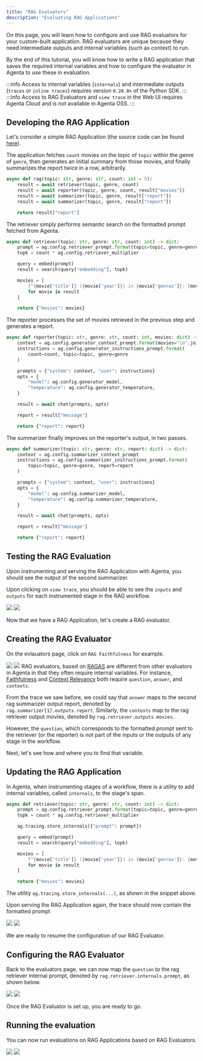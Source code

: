 ```yaml
---
title: "RAG Evaluators"
description: "Evaluating RAG Applications"
---
```


On this page, you will learn how to configure and use RAG evaluators for your custom-built application. RAG evaluators are unique because they need intermediate outputs and internal variables (such as context) to run.

By the end of this tutorial, you will know how to write a RAG application that saves the required internal variables and how to configure the evaluator in Agenta to use these in evaluation.

:::info
Access to internal variables (`internals`) and intermediate outputs (`traces` or `inline traces`) requires version `0.20.0+` of the Python SDK.
:::
:::info
Access to RAG Evaluators and `view trace` in the Web UI requires Agenta Cloud and is not available in Agenta OSS.
:::

## Developing the RAG Application

Let's consider a simple RAG Application (the source code can be found [here](https://github.com/Agenta-AI/agenta/tree/main/examples/rag_applications/mflix)).

The application fetches `count` movies on the topic of `topic` within the genre of `genre`, then generates an initial summary from those movies, and finally summarizes the report twice in a row, arbitrarily.

```python
async def rag(topic: str, genre: str, count: int = 5):
    result = await retriever(topic, genre, count)
    result = await reporter(topic, genre, count, result["movies"])
    result = await summarizer(topic, genre, result["report"])
    result = await summarizer(topic, genre, result["report"])

    return result["report"]
```

The retriever simply performs semantic search on the formatted prompt fetched from Agenta.

```python
async def retriever(topic: str, genre: str, count: int) -> dict:
    prompt = ag.config.retriever_prompt.format(topic=topic, genre=genre)
    topk = count * ag.config.retriever_multiplier

    query = embed(prompt)
    result = search(query["embedding"], topk)

    movies = [
        f"{movie['title']} ({movie['year']}) in {movie['genres']}: {movie['plot']}"
        for movie in result
    ]

    return {"movies": movies}
```

The reporter processes the set of movies retrieved in the previous step and generates a report.

```python
async def reporter(topic: str, genre: str, count: int, movies: dict) -> dict:
    context = ag.config.generator_context_prompt.format(movies="\n".join(movies))
    instructions = ag.config.generator_instructions_prompt.format(
        count=count, topic=topic, genre=genre
    )

    prompts = {"system": context, "user": instructions}
    opts = {
        "model": ag.config.generator_model,
        "temperature": ag.config.generator_temperature,
    }

    result = await chat(prompts, opts)

    report = result["message"]

    return {"report": report}
```

The summarizer finally improves on the reporter's output, in two passes.

```python
async def summarizer(topic: str, genre: str, report: dict) -> dict:
    context = ag.config.summarizer_context_prompt
    instructions = ag.config.summarizer_instructions_prompt.format(
        topic=topic, genre=genre, report=report
    )

    prompts = {"system": context, "user": instructions}
    opts = {
        "model": ag.config.summarizer_model,
        "temperature": ag.config.summarizer_temperature,
    }

    result = await chat(prompts, opts)

    report = result["message"]

    return {"report": report}
```

## Testing the RAG Evaluation

Upon instrumenting and serving the RAG Application with Agenta, you should see the output of the second summarizer.

Upon clicking on `view trace`, you should be able to see the `inputs` and `outputs` for each instrumented stage in the RAG workflow.

<img
  className="dark:hidden"
  src="/images/basic_guides/rag_initial_trace_light.png"
/>
<img
  className="hidden dark:block"
  src="/images/basic_guides/rag_initial_trace_dark.png"
/>

Now that we have a RAG Application, let's create a RAG evaluator.

## Creating the RAG Evaluator

On the evlauators page, click on `RAG Faithfulness` for example.

<img
  className="dark:hidden"
  src="/images/basic_guides/rag_initial_faithfulness_light.png"
/>
<img
  className="hidden dark:block"
  src="/images/basic_guides/rag_initial_faithfulness_dark.png"
/>
RAG evaluators, based on [RAGAS](https://docs.ragas.io/) are different from
other evaluators in Agenta in that they often require internal variables. For
instance,
[Faithfulness](https://docs.ragas.io/en/stable/concepts/metrics/faithfulness.html)
and [Context
Relevancy](https://docs.ragas.io/en/stable/concepts/metrics/context_precision.html)
both require `question`, `answer`, and `contexts`.

From the trace we saw before, we could say that `answer` maps to the second rag summarizer output report, denoted by `rag.summarizer[1].outputs.report`. Similarly, the `contexts` map to the rag retriever output movies, denoted by `rag.retriever.outputs.movies`.

However, the `question`, which corresponds to the formatted prompt sent to the retriever (or the reporter) is not part of the inputs or the outputs of any stage in the workflow.

Next, let's see how and where you to find that variable.

## Updating the RAG Application

In Agenta, when instrumenting stages of a workflow, there is a utility to add internal variables, called `internals`, to the stage's span.

```python
async def retriever(topic: str, genre: str, count: int) -> dict:
    prompt = ag.config.retriever_prompt.format(topic=topic, genre=genre)
    topk = count * ag.config.retriever_multiplier

    ag.tracing.store_internals({"prompt": prompt})

    query = embed(prompt)
    result = search(query["embedding"], topk)

    movies = [
        f"{movie['title']} ({movie['year']}) in {movie['genres']}: {movie['plot']}"
        for movie in result
    ]

    return {"movies": movies}
```

The utility `ag.tracing.store_internals(...)`, as shown in the snippet above.

Upon serving the RAG Application again, the trace should now contain the formatted prompt

<img
  className="dark:hidden"
  src="/images/basic_guides/rag_final_trace_light.png"
/>
<img
  className="hidden dark:block"
  src="/images/basic_guides/rag_final_trace_dark.png"
/>

We are ready to resume the configuration of our RAG Evaluator.

## Configuring the RAG Evaluator

Back to the evaluators page, we can now map the `question` to the rag retriever internal prompt, denoted by `rag.retriever.internals.prompt`, as shown below.

<img
  className="dark:hidden"
  src="/images/basic_guides/rag_final_faithfulness_light.png"
/>
<img
  className="hidden dark:block"
  src="/images/basic_guides/rag_final_faithfulness_dark.png"
/>

Once the RAG Evaluator is set up, you are ready to go.

## Running the evaluation

You can now run evaluations on RAG Applications based on RAG Evaluators.

<img
  className="dark:hidden"
  src="/images/basic_guides/rag_evaluation_light.png"
/>
<img
  className="hidden dark:block"
  src="/images/basic_guides/rag_evaluation_dark.png"
/>
